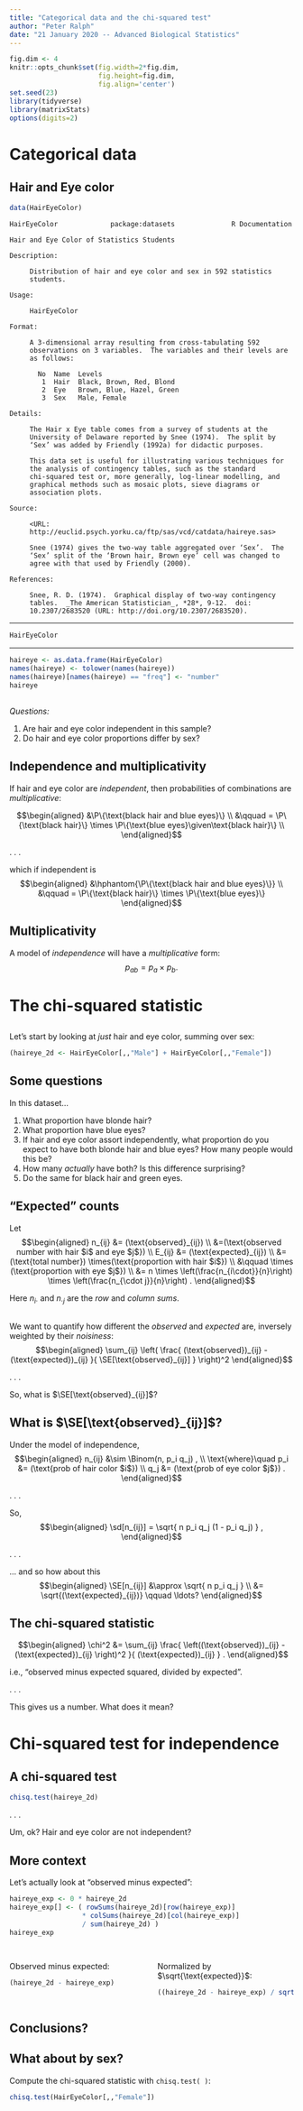 ```yaml
---
title: "Categorical data and the chi-squared test"
author: "Peter Ralph"
date: "21 January 2020 -- Advanced Biological Statistics"
---
```


```r
fig.dim <- 4
knitr::opts_chunk$set(fig.width=2*fig.dim,
                      fig.height=fig.dim,
                      fig.align='center')
set.seed(23)
library(tidyverse)
library(matrixStats)
options(digits=2)
```


# Categorical data

## Hair and Eye color

```r
data(HairEyeColor)
```
```
HairEyeColor             package:datasets              R Documentation

Hair and Eye Color of Statistics Students

Description:

     Distribution of hair and eye color and sex in 592 statistics
     students.

Usage:

     HairEyeColor
     
Format:

     A 3-dimensional array resulting from cross-tabulating 592
     observations on 3 variables.  The variables and their levels are
     as follows:

       No  Name  Levels                    
        1  Hair  Black, Brown, Red, Blond  
        2  Eye   Brown, Blue, Hazel, Green 
        3  Sex   Male, Female              
      
Details:

     The Hair x Eye table comes from a survey of students at the
     University of Delaware reported by Snee (1974).  The split by
     ‘Sex’ was added by Friendly (1992a) for didactic purposes.

     This data set is useful for illustrating various techniques for
     the analysis of contingency tables, such as the standard
     chi-squared test or, more generally, log-linear modelling, and
     graphical methods such as mosaic plots, sieve diagrams or
     association plots.

Source:

     <URL:
     http://euclid.psych.yorku.ca/ftp/sas/vcd/catdata/haireye.sas>

     Snee (1974) gives the two-way table aggregated over ‘Sex’.  The
     ‘Sex’ split of the ‘Brown hair, Brown eye’ cell was changed to
     agree with that used by Friendly (2000).

References:

     Snee, R. D. (1974).  Graphical display of two-way contingency
     tables.  _The American Statistician_, *28*, 9-12.  doi:
     10.2307/2683520 (URL: http://doi.org/10.2307/2683520).

```

----------------

```r
HairEyeColor
```

---------------

```r
haireye <- as.data.frame(HairEyeColor)
names(haireye) <- tolower(names(haireye))
names(haireye)[names(haireye) == "freq"] <- "number"
haireye
```

## 

*Questions:* 

1. Are hair and eye color independent in this sample?
2. Do hair and eye color proportions differ by sex?


## Independence and multiplicativity

If hair and eye color are *independent*,
then probabilities of combinations are *multiplicative*:

$$\begin{aligned}
    &\P\{\text{black hair and blue eyes}\} \\
    &\qquad =
        \P\{\text{black hair}\} \times \P\{\text{blue eyes}\given\text{black hair}\} \\
\end{aligned}$$

. . .

which if independent is
$$\begin{aligned}
    &\hphantom{\P\{\text{black hair and blue eyes}\}} \\
    &\qquad =
        \P\{\text{black hair}\} \times \P\{\text{blue eyes}\}
\end{aligned}$$


## Multiplicativity

A model of *independence* will have a *multiplicative* form:
$$
    p_{ab} = p_a \times p_b .
$$



# The chi-squared statistic

##

Let's start by looking at *just* hair and eye color,
summing over sex:
```r
(haireye_2d <- HairEyeColor[,,"Male"] + HairEyeColor[,,"Female"])
```

## Some questions

In this dataset...

1. What proportion have blonde hair?
2. What proportion have blue eyes?
3. If hair and eye color assort independently,
   what proportion do you expect to have both blonde hair and blue eyes?
   How many people would this be?
4. How many *actually* have both?
   Is this difference surprising?
5. Do the same for black hair and green eyes.

## "Expected" counts

Let
$$\begin{aligned}
    n_{ij} &= (\text{observed}_{ij}) \\
        &=(\text{observed number with hair $i$ and eye $j$}) \\
    E_{ij} &= (\text{expected}_{ij}) \\
          &=(\text{total number})
                \times(\text{proportion with hair $i$}) \\
          &\qquad  \times (\text{proportion with eye $j$}) \\
          &= n
            \times \left(\frac{n_{i\cdot}}{n}\right)
            \times \left(\frac{n_{\cdot j}}{n}\right) .
\end{aligned}$$

Here $n_{i \cdot}$ 
and $n_{\cdot j}$ are the *row* and *column sums*.

## 

We want to quantify how different the *observed* and *expected* are,
inversely weighted by their *noisiness*:
$$\begin{aligned}
    \sum_{ij} \left( \frac{ (\text{observed})_{ij} - (\text{expected})_{ij} }{ \SE[\text{observed}_{ij}] } \right)^2 
\end{aligned}$$

. . .

So, what is $\SE[\text{observed}_{ij}]$?

## What is $\SE[\text{observed}_{ij}]$?

Under the model of independence,
$$\begin{aligned}
    n_{ij} &\sim \Binom(n, p_i q_j) , \\
    \text{where}\quad
    p_i &= (\text{prob of hair color $i$}) \\
    q_j &= (\text{prob of eye color $j$}) .
\end{aligned}$$

. . .

So,
$$\begin{aligned}
    \sd[n_{ij}] = \sqrt{ n p_i q_j (1 - p_i q_j) } ,
\end{aligned}$$

. . .

... and so how about this
$$\begin{aligned}
    \SE[n_{ij}] 
        &\approx \sqrt{ n p_i q_j } \\
        &= \sqrt{(\text{expected}_{ij})} \qquad \ldots?
\end{aligned}$$

## The chi-squared statistic

$$\begin{aligned}
\chi^2 &=
    \sum_{ij} \frac{ \left((\text{observed})_{ij} - (\text{expected})_{ij} \right)^2 }{ (\text{expected})_{ij} } .
\end{aligned}$$

i.e., "observed minus expected squared, divided by expected".

. . . 

This gives us a number. What does it mean?


# Chi-squared test for independence

## A chi-squared test

```r
chisq.test(haireye_2d)
```

. . .

Um, ok? Hair and eye color are not independent?

## More context

Let's actually look at "observed minus expected":

```r
haireye_exp <- 0 * haireye_2d
haireye_exp[] <- ( rowSums(haireye_2d)[row(haireye_exp)]
                  * colSums(haireye_2d)[col(haireye_exp)]
                  / sum(haireye_2d) )
haireye_exp
```

##

:::: {.columns}
::::::::: {.column width="50%"}

Observed minus expected:
```r
(haireye_2d - haireye_exp)
```

::::
::::::::: {.column width="50%"}

Normalized by $\sqrt{\text{expected}}$:
```r
((haireye_2d - haireye_exp) / sqrt(haireye_exp))
```

::::
:::::::::

## Conclusions?


## What about by sex?

Compute the chi-squared statistic with `chisq.test( )`:
```r
chisq.test(HairEyeColor[,,"Female"])
```

